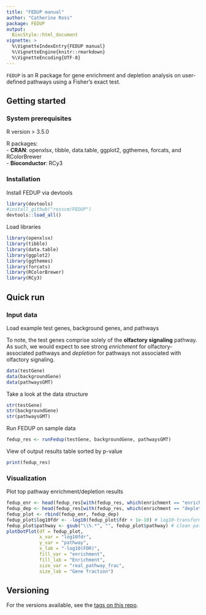 ```yaml
---
title: "FEDUP manual"
author: "Catherine Ross"
package: FEDUP
output:
  BiocStyle::html_document
vignette: >
  %\VignetteIndexEntry{FEDUP manual}
  %\VignetteEngine{knitr::rmarkdown}
  %\VignetteEncoding{UTF-8}
---
```


`FEDUP` is an R package for gene enrichment and depletion analysis on
user-defined pathways using a Fisher's exact test.

## Getting started
### System prerequisites

R version > 3.5.0

R packages:  
- **CRAN**: openxlsx, tibble, data.table, ggplot2, ggthemes, forcats, and RColorBrewer  
- **Bioconductor**: RCy3

### Installation

Install FEDUP via devtools

```r
library(devtools)
#install_github("rosscm/FEDUP")
devtools::load_all()
```

Load libraries

```r
library(openxlsx)
library(tibble)
library(data.table)
library(ggplot2)
library(ggthemes)
library(forcats)
library(RColorBrewer)
library(RCy3)
```

## Quick run
### Input data

Load example test genes, background genes, and pathways

To note, the test genes comprise solely of the **olfactory signaling** pathway. As such, we would expect to see strong *enrichment* for olfactory-associated pathways and *depletion* for pathways not associated with olfactory signaling.

```r
data(testGene)
data(backgroundGene)
data(pathwaysGMT)
```

Take a look at the data structure

```r
str(testGene)
str(backgroundGene)
str(pathwaysGMT)
```

Run FEDUP on sample data

```r
fedup_res <- runFedup(testGene, backgroundGene, pathwaysGMT)
```

View of output results table sorted by p-value

```r
print(fedup_res)
```

### Visualization

Plot top pathway enrichment/depletion results

```r
fedup_enr <- head(fedup_res[with(fedup_res, which(enrichment == "enriched")),], 10)
fedup_dep <- head(fedup_res[with(fedup_res, which(enrichment == "depleted")),], 10)
fedup_plot <- rbind(fedup_enr, fedup_dep)
fedup_plot$log10fdr <- -log10(fedup_plot$fdr + 1e-10) # log10-transform FDR for plotting
fedup_plot$pathway <- gsub("\\%.*", "", fedup_plot$pathway) # clean pathway names
plotDotPlot(df = fedup_plot,
            x_var = "log10fdr",
            y_var = "pathway",
            x_lab = "-log10(FDR)",
            fill_var = "enrichment",
            fill_lab = "Enrichment",
            size_var = "real_pathway_frac",
            size_lab = "Gene fraction")
```

## Versioning

For the versions available, see the [tags on this repo](https://github.com/rosscm/FEDUP/tags).
